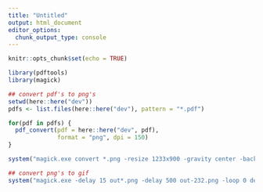```yaml
---
title: "Untitled"
output: html_document
editor_options: 
  chunk_output_type: console
---
```


```r
knitr::opts_chunk$set(echo = TRUE)
```

```r
library(pdftools)
library(magick)

## convert pdf's to png's
setwd(here::here("dev"))
pdfs <- list.files(here::here("dev"), pattern = "*.pdf")

for(pdf in pdfs) {
  pdf_convert(pdf = here::here("dev", pdf), 
              format = "png", dpi = 150)
}

system("magick.exe convert *.png -resize 1233x900 -gravity center -background white -extent 1233x900 out-%03d.png")

## convert png's to gif
system("magick.exe -delay 15 out*.png -delay 500 out-232.png -loop 0 dev_2020_28_CoffeeRatings.gif")
```

